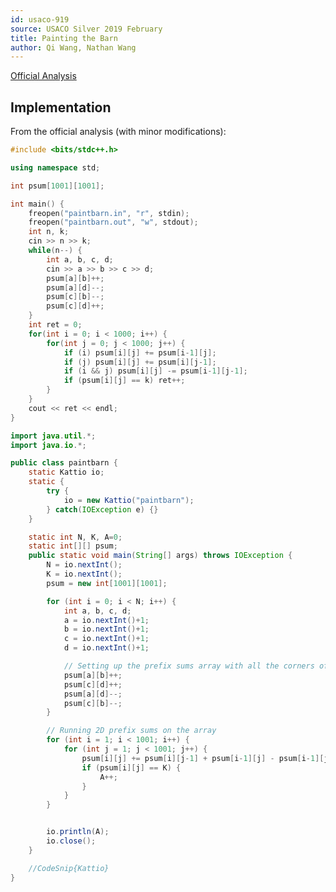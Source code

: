 ```yaml
---
id: usaco-919
source: USACO Silver 2019 February
title: Painting the Barn
author: Qi Wang, Nathan Wang
---
```


[Official Analysis](http://www.usaco.org/current/data/sol_paintbarn_silver_feb19.html)

## Implementation

<LanguageSection>
<CPPSection>

From the official analysis (with minor modifications):

```cpp
#include <bits/stdc++.h>

using namespace std;

int psum[1001][1001];

int main() {
    freopen("paintbarn.in", "r", stdin);
    freopen("paintbarn.out", "w", stdout);
    int n, k;
    cin >> n >> k;
    while(n--) {
        int a, b, c, d;
        cin >> a >> b >> c >> d;
        psum[a][b]++;
        psum[a][d]--;
        psum[c][b]--;
        psum[c][d]++;
    }
    int ret = 0;
    for(int i = 0; i < 1000; i++) {
        for(int j = 0; j < 1000; j++) {
            if (i) psum[i][j] += psum[i-1][j];
            if (j) psum[i][j] += psum[i][j-1];
            if (i && j) psum[i][j] -= psum[i-1][j-1];
            if (psum[i][j] == k) ret++;
        }
    }
    cout << ret << endl;
}
```

</CPPSection>
<JavaSection>

```java
import java.util.*;
import java.io.*;

public class paintbarn {
	static Kattio io;
	static {
		try {
			io = new Kattio("paintbarn");
		} catch(IOException e) {}
	}

	static int N, K, A=0;
	static int[][] psum;
	public static void main(String[] args) throws IOException {
		N = io.nextInt();
		K = io.nextInt();
		psum = new int[1001][1001];

		for (int i = 0; i < N; i++) {
			int a, b, c, d;
			a = io.nextInt()+1;
			b = io.nextInt()+1;
			c = io.nextInt()+1;
			d = io.nextInt()+1;

			// Setting up the prefix sums array with all the corners of the given rectangle
			psum[a][b]++;
			psum[c][d]++;
			psum[a][d]--;
			psum[c][b]--;
		}

		// Running 2D prefix sums on the array
		for (int i = 1; i < 1001; i++) {
			for (int j = 1; j < 1001; j++) {
				psum[i][j] += psum[i][j-1] + psum[i-1][j] - psum[i-1][j-1];
				if (psum[i][j] == K) {
					A++;
				}
			}
		}


		io.println(A);
		io.close();
	}

	//CodeSnip{Kattio}
}
```

</JavaSection>
</LanguageSection>
